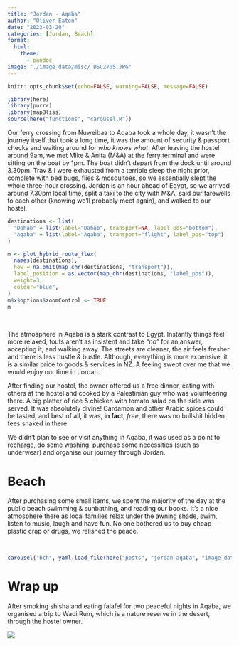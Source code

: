 ```yaml
---
title: "Jordan - Aqaba"
author: "Oliver Eaton"
date: "2023-03-20"
categories: [Jordan, Beach]
format: 
  html:
    theme: 
      - pandoc
image: "./image_data/misc/_DSC2705.JPG"
---
```


```r
knitr::opts_chunk$set(echo=FALSE, warning=FALSE, message=FALSE)
```

```r
library(here)
library(purrr)
library(mapBliss)
source(here("functions", "carousel.R"))
```

Our ferry crossing from Nuweibaa to Aqaba took a whole day, it wasn't the journey itself that took a long time, it was the amount of security & passport checks and waiting around for *who knows what*. After leaving the hostel around 9am, we met Mike & Anita (M&A) at the ferry terminal and were sitting on the boat by 1pm. The boat didn't depart from the dock until around 3.30pm. Trav & I were exhausted from a terrible sleep the night prior, complete with bed bugs, flies & mosquitoes, so we essentially slept the whole three-hour crossing. Jordan is an hour ahead of Egypt, so we arrived around 7.30pm local time, split a taxi to the city with M&A, said our farewells to each other (knowing we'll probably meet again), and walked to our hostel.

```r
destinations <- list(
  "Dahab" = list(label="Dahab", transport=NA, label_pos="bottom"),
  "Aqaba" = list(label="Aqaba", transport="flight", label_pos="top")
)

m <- plot_hybrid_route_flex(
  names(destinations), 
  how = na.omit(map_chr(destinations, "transport")), 
  label_position = as.vector(map_chr(destinations, "label_pos")),
  weight=3,
  colour="blue",
)
m$x$options$zoomControl <- TRUE
m
```

<br>

The atmosphere in Aqaba is a stark contrast to Egypt. Instantly things feel more relaxed, touts aren't as insistent and take *"no"* for an answer, accepting it, and walking away. The streets are cleaner, the air feels fresher and there is less hustle & bustle. Although, everything is more expensive, it is a similar price to goods & services in NZ. A feeling swept over me that we would enjoy our time in Jordan.

After finding our hostel, the owner offered us a free dinner, eating with others at the hostel and cooked by a Palestinian guy who was volunteering there. A big platter of rice & chicken with tomato salad on the side was served. It was absolutely divine! Cardamon and other Arabic spices could be tasted, and best of all, it was, **in fact**, *free*, there was no bullshit hidden fees snaked in there.

We didn't plan to see or visit anything in Aqaba, it was used as a point to recharge, do some washing, purchase some necessities (such as underwear) and organise our journey through Jordan.

# Beach

After purchasing some small items, we spent the majority of the day at the public beach swimming & sunbathing, and reading our books. It's a nice atmosphere there as local families relax under the awning shade, swim, listen to music, laugh and have fun. No one bothered us to buy cheap plastic crap or drugs, we relished the peace.

<br>

```r
carousel("bch", yaml.load_file(here("posts", "jordan-aqaba", "image_data", "beach", "beach.yml")))
```

# Wrap up

After smoking shisha and eating falafel for two peaceful nights in Aqaba, we organised a trip to Wadi Rum, which is a nature reserve in the desert, through the hostel owner.

![](./image_data/misc/_DSC2705.JPG)
